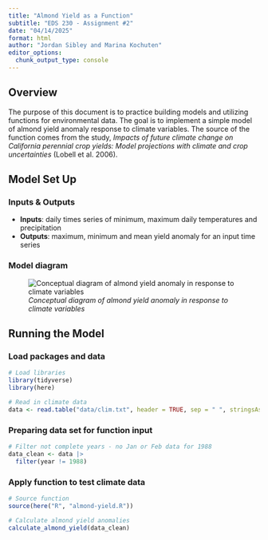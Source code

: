 ```yaml
---
title: "Almond Yield as a Function"
subtitle: "EDS 230 - Assignment #2"
date: "04/14/2025"
format: html
author: "Jordan Sibley and Marina Kochuten" 
editor_options: 
  chunk_output_type: console
---
```


## Overview

The purpose of this document is to practice building models and utilizing functions for environmental data. The goal is to implement a simple model of almond yield anomaly response to climate variables. The source of the function comes from the study, *Impacts of future climate change on California perennial crop yields: Model projections with climate and crop uncertainties* (Lobell et al. 2006).

## Model Set Up

### Inputs & Outputs

-   **Inputs**: daily times series of minimum, maximum daily temperatures and precipitation
-   **Outputs**: maximum, minimum and mean yield anomaly for an input time series

### Model diagram

![*Conceptual diagram of almond yield anomaly in response to climate variables*](images/almond-yield-diagram.png)

## Running the Model

### Load packages and data

```r
# Load libraries
library(tidyverse)
library(here)

# Read in climate data
data <- read.table("data/clim.txt", header = TRUE, sep = " ", stringsAsFactors = FALSE)
```

### Preparing data set for function input

```r
# Filter not complete years - no Jan or Feb data for 1988
data_clean <- data |> 
  filter(year != 1988)
```

### Apply function to test climate data

```r
# Source function
source(here("R", "almond-yield.R"))

# Calculate almond yield anomalies
calculate_almond_yield(data_clean)
```
